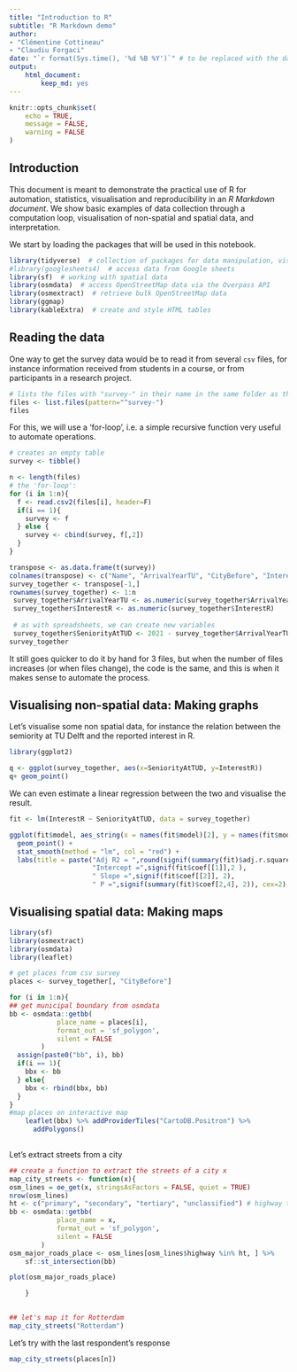 ```yaml
---
title: "Introduction to R"
subtitle: "R Markdown demo"
author: 
- "Clémentine Cottineau"
- "Claudiu Forgaci"
date: "`r format(Sys.time(), '%d %B %Y')`" # to be replaced with the date of the session
output:
    html_document:
        keep_md: yes
---
```


```r
knitr::opts_chunk$set(
	echo = TRUE,
	message = FALSE,
	warning = FALSE
)
```

## Introduction {#intro}
This document is meant to demonstrate the practical use of R for automation, statistics, visualisation and reproducibility in an *R Markdown document*. We show basic examples of data collection through a computation loop, visualisation of non-spatial and spatial data, and interpretation.

We start by loading the packages that will be used in this notebook.

```r
library(tidyverse)  # collection of packages for data manipulation, visualisation, etc.
#library(googlesheets4)  # access data from Google sheets
library(sf)  # working with spatial data
library(osmdata)  # access OpenStreetMap data via the Overpass API
library(osmextract)  # retrieve bulk OpenStreetMap data
library(ggmap)
library(kableExtra)  # create and style HTML tables
```

## Reading the data {#read-data}

One way to get the survey data would be to read it from several `csv` files, for instance information received from students in a course, or from participants in a research project.

```r
# lists the files with "survey-" in their name in the same folder as this document
files <- list.files(pattern="^survey-")  
files
```

For this, we will use a 'for-loop', i.e. a simple recursive function very useful to automate operations.

```r
# creates an empty table
survey <- tibble() 

n <- length(files)
# the 'for-loop':
for (i in 1:n){
  f <- read.csv2(files[i], header=F)
  if(i == 1){
    survey <- f
  } else {
    survey <- cbind(survey, f[,2])
  }
}

transpose <- as.data.frame(t(survey))
colnames(transpose) <- c("Name", "ArrivalYearTU", "CityBefore", "InterestR", "Experience")
survey_together <- transpose[-1,]
rownames(survey_together) <- 1:n
 survey_together$ArrivalYearTU <- as.numeric(survey_together$ArrivalYearTU)
 survey_together$InterestR <- as.numeric(survey_together$InterestR)
 
 # as with spreadsheets, we can create new variables
 survey_together$SeniorityAtTUD <- 2021 - survey_together$ArrivalYearTU
survey_together 


```
It still goes quicker to do it by hand for 3 files, but when the number of files increases (or when files change), the code is the same, and this is when it makes sense to automate the process.

## Visualising non-spatial data: Making graphs {#graphs}

Let's visualise some non spatial data, for instance the relation between the semiority at TU Delft and the reported interest in R.

```r
library(ggplot2)

q <- ggplot(survey_together, aes(x=SeniorityAtTUD, y=InterestR))
q+ geom_point()

```

We can even estimate a linear regression between the two and visualise the result.

```r

fit <- lm(InterestR ~ SeniorityAtTUD, data = survey_together)

ggplot(fit$model, aes_string(x = names(fit$model)[2], y = names(fit$model)[1])) + 
  geom_point() +
  stat_smooth(method = "lm", col = "red") +
  labs(title = paste("Adj R2 = ",round(signif(summary(fit)$adj.r.squared, 2), digits = 3),
                     "Intercept =",signif(fit$coef[[1]],2 ),
                     " Slope =",signif(fit$coef[[2]], 2),
                     " P =",signif(summary(fit)$coef[2,4], 2)), cex=2)

```


## Visualising spatial data:  Making maps {#maps}

```r
library(sf)
library(osmextract)
library(osmdata)
library(leaflet)

# get places from csv survey
places <- survey_together[, "CityBefore"]

for (i in 1:n){
## get municipal boundary from osmdata
bb <- osmdata::getbb(
            place_name = places[i],
            format_out = 'sf_polygon',
            silent = FALSE
        )
  assign(paste0("bb", i), bb)
  if(i == 1){
    bbx <- bb
  } else{
    bbx <- rbind(bbx, bb)
  }
}
#map places on interactive map
    leaflet(bbx) %>% addProviderTiles("CartoDB.Positron") %>%
      addPolygons()
    
```
  
Let's extract streets from a city 
    
```r
## create a function to extract the streets of a city x
map_city_streets <- function(x){
osm_lines = oe_get(x, stringsAsFactors = FALSE, quiet = TRUE)
nrow(osm_lines)
ht <- c("primary", "secondary", "tertiary", "unclassified") # highway types of interest
bb <- osmdata::getbb(
            place_name = x,
            format_out = 'sf_polygon',
            silent = FALSE
        )
osm_major_roads_place <- osm_lines[osm_lines$highway %in% ht, ] %>% 
    sf::st_intersection(bb)

plot(osm_major_roads_place)

    }
    

## let's map it for Rotterdam
map_city_streets("Rotterdam")
```
 
 Let's try with the last respondent's response
 
```r
map_city_streets(places[n])
```

